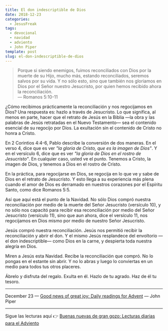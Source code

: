 ```yaml
---
title: El don indescriptible de Dios
date: 2018-12-23
categories:
  - JesusFreak
tags:
  - devocional
  - navidad
  - adviento
  - John Piper
template: post
slug: el-don-indescriptible-de-dios
---
```


> Porque si siendo enemigos, fuimos reconciliados con Dios por la muerte de su Hijo, mucho más, estando reconciliados, seremos salvos por su vida. Y no sólo esto, sino que también nos gloriamos en Dios por el Señor nuestro Jesucristo, por quien hemos recibido ahora la reconciliación.<br />
> — Romanos 5:10-11

¿Cómo recibimos prácticamente la reconciliación y nos regocijamos en Dios? Una respuesta es: hazlo a través de Jesucristo. Lo que significa, al menos en parte, hacer que el retrato de Jesús en la Biblia —la obra y las palabras de Jesús retratadas en el Nuevo Testamento— sea el contenido esencial de su regocijo por Dios. La exultación sin el contenido de Cristo no honra a Cristo.

En 2 Corintios 4:4-6, Pablo describe la conversión de dos maneras. En el verso 4, dice que es ver _"la gloria de Cristo, que es la imagen de Dios"_. Y en el versículo 6, dice que es ver _"la gloria de Dios en el rostro de Jesucristo"_. En cualquier caso, usted ve el punto. Tenemos a Cristo, la imagen de Dios, y tenemos a Dios en el rostro de Cristo.

En la práctica, para regocijarse en Dios, se regocija en lo que ve y sabe de Dios en el retrato de Jesucristo. Y esto llega a su experiencia más plena cuando el amor de Dios es derramado en nuestros corazones por el Espíritu Santo, como dice Romanos 5:5.

Así que aquí está el punto de la Navidad. No sólo Dios compró nuestra reconciliación por medio de la muerte del Señor Jesucristo (versículo 10), y no sólo nos capacitó para recibir esa reconciliación por medio del Señor Jesucristo (versículo 11), sino que aun ahora, dice el versículo 11, nos regocijamos en Dios mismo por medio de nuestro Señor Jesucristo.

Jesús compró nuestra reconciliación. Jesús nos permitió recibir la reconciliación y abrir el don. Y el mismo Jesús resplandece del envoltorio —el don indescriptible— como Dios en la carne, y despierta toda nuestra alegría en Dios.

Miren a Jesús esta Navidad. Recibe la reconciliación que compró. No lo pongas en el estante sin abrir. Y no lo abras y luego lo conviertas en un medio para todos tus otros placeres.

Ábrelo y disfruta del regalo. Exulta en él. Hazlo de tu agrado. Haz de él tu tesoro.

---

December 23 — [Good news of great joy: Daily readings for Advent](https://www.desiringgod.org/books/good-news-of-great-joy) — John Piper

---

Sigue las lecturas aquí 👉 [Buenas nuevas de gran gozo: Lecturas diarias para el Adviento](/buenas-nuevas-de-gran-gozo-lecturas-diarias-para-adviento)
